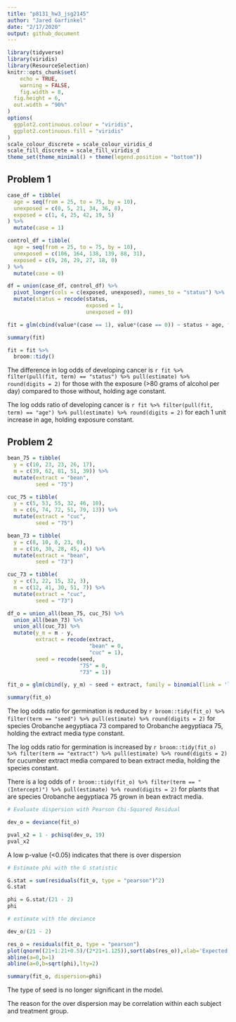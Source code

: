 ```yaml
---
title: "p8131_hw3_jsg2145"
author: "Jared Garfinkel"
date: "2/17/2020"
output: github_document
---
```


```r
library(tidyverse)
library(viridis)
library(ResourceSelection)
knitr::opts_chunk$set(
	echo = TRUE,
	warning = FALSE,
	fig.width = 8, 
  fig.height = 6,
  out.width = "90%"
)
options(
  ggplot2.continuous.colour = "viridis",
  ggplot2.continuous.fill = "viridis"
)
scale_colour_discrete = scale_colour_viridis_d
scale_fill_discrete = scale_fill_viridis_d
theme_set(theme_minimal() + theme(legend.position = "bottom"))
```

## Problem 1

```r
case_df = tibble(
  age = seq(from = 25, to = 75, by = 10),
  unexposed = c(0, 5, 21, 34, 36, 8),
  exposed = c(1, 4, 25, 42, 19, 5)
) %>% 
  mutate(case = 1)

control_df = tibble(
  age = seq(from = 25, to = 75, by = 10),
  unexposed = c(106, 164, 138, 139, 88, 31),
  exposed = c(9, 26, 29, 27, 18, 0)
) %>% 
  mutate(case = 0)

df = union(case_df, control_df) %>% 
  pivot_longer(cols = c(exposed, unexposed), names_to = "status") %>% 
  mutate(status = recode(status,
                         exposed = 1,
                         unexposed = 0))
```

```r
fit = glm(cbind(value*(case == 1), value*(case == 0)) ~ status + age, family = binomial(link = 'logit'), data = df)

summary(fit)

fit = fit %>% 
  broom::tidy()
```

The difference in log odds of developing cancer is `r fit %>% filter(pull(fit, term) == "status") %>% pull(estimate) %>% round(digits = 2)` for those with the exposure (>80 grams of alcohol per day) compared to those without, holding age constant.

The log odds ratio of developing cancer is `r fit %>% filter(pull(fit, term) == "age") %>% pull(estimate) %>% round(digits = 2)` for each 1 unit increase in age, holding exposure constant.

## Problem 2

```r
bean_75 = tibble(
  y = c(10, 23, 23, 26, 17),
  m = c(39, 62, 81, 51, 39)) %>% 
  mutate(extract = "bean",
         seed = "75")

cuc_75 = tibble(
  y = c(5, 53, 55, 32, 46, 10),
  m = c(6, 74, 72, 51, 79, 13)) %>% 
  mutate(extract = "cuc",
         seed = "75")

bean_73 = tibble(
  y = c(8, 10, 8, 23, 0),
  m = c(16, 30, 28, 45, 4)) %>% 
  mutate(extract = "bean",
         seed = "73")

cuc_73 = tibble(
  y = c(3, 22, 15, 32, 3),
  m = c(12, 41, 30, 51, 7)) %>% 
  mutate(extract = "cuc",
         seed = "73")

df_o = union_all(bean_75, cuc_75) %>% 
  union_all(bean_73) %>% 
  union_all(cuc_73) %>% 
  mutate(y_m = m - y,
         extract = recode(extract,
                          "bean" = 0,
                          "cuc" = 1),
         seed = recode(seed,
                       "75" = 0,
                       "73" = 1))

fit_o = glm(cbind(y, y_m) ~ seed + extract, family = binomial(link = 'logit'), df_o)

summary(fit_o)
```

The log odds ratio for germination is reduced by `r broom::tidy(fit_o) %>% filter(term == "seed") %>% pull(estimate) %>% round(digits = 2)` for species Orobanche aegyptiaca 73 compared to Orobanche aegyptiaca 75, holding the extract media type constant.

The log odds ratio for germination is increased by `r broom::tidy(fit_o) %>% filter(term == "extract") %>% pull(estimate) %>% round(digits = 2)` for cucumber extract media compared to bean extract media, holding the species constant.

There is a log odds of `r broom::tidy(fit_o) %>% filter(term == "(Intercept)") %>% pull(estimate) %>% round(digits = 2)` for plants that are species Orobanche aegyptiaca 75 grown in bean extract media.

```r
# Evaluate dispersion with Pearson Chi-Squared Residual

dev_o = deviance(fit_o)

pval_x2 = 1 - pchisq(dev_o, 19)
pval_x2
```

A low p-value (<0.05) indicates that there is over dispersion

```r
# Estimate phi with the G statistic

G.stat = sum(residuals(fit_o, type = "pearson")^2)
G.stat

phi = G.stat/(21 - 2)
phi

# estimate with the deviance

dev_o/(21 - 2)
```

```r
res_o = residuals(fit_o, type = "pearson")
plot(qnorm((21+1:21+0.5)/(2*21+1.125)),sort(abs(res_o)),xlab='Expected Half-Normal Order Stats',ylab='Ordered Abs Pearson Residuals')
abline(a=0,b=1)
abline(a=0,b=sqrt(phi),lty=2)
```

```r
summary(fit_o, dispersion=phi)
```

The type of seed is no longer significant in the model.

The reason for the over dispersion may be correlation within each subject and treatment group.

